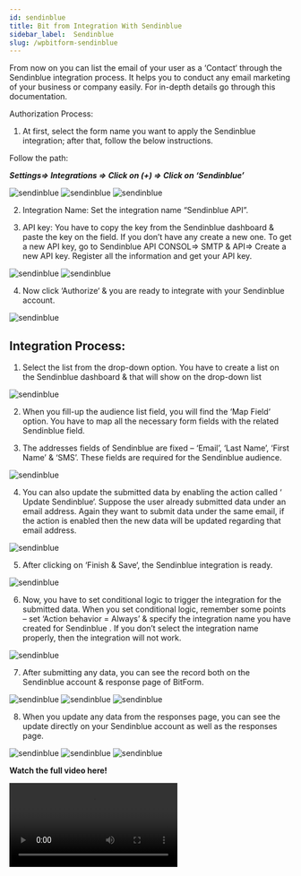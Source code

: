 ```yaml
---
id: sendinblue
title: Bit from Integration With Sendinblue
sidebar_label:  Sendinblue
slug: /wpbitform-sendinblue
---
```


From now on you can list the email of your user as a ‘Contact‘ through the Sendinblue integration process. It helps you to conduct any email marketing of your business or company easily. For in-depth details go through this documentation.

Authorization Process:   
1. At first, select the form name you want to apply the Sendinblue integration; after that, follow the below instructions.

 Follow the path:

 ***Settings=> Integrations => Click on (+) => Click on ‘Sendinblue’***

 <Image src="Sendinblue/Create Form" alt="sendinblue" w="1020" h="350" />

 <Image src="Sendinblue/Settings to integration" alt="sendinblue" w="1020" h="350" />

 <Image src="Sendinblue/Select Integration" alt="sendinblue" w="1020" h="350" />

2. Integration Name: Set the integration name “Sendinblue API”.

3. API key: You have to copy the key from the Sendinblue dashboard & paste the key on the field. If you don’t have any create a new one. To get a new API key, go to Sendinblue API CONSOL=> SMTP & API=> Create a new API key. Register all the information and get your API key.

 <Image src="Sendinblue/Console" alt="sendinblue" w="1020" h="350" />

 <Image src="Sendinblue/API key" alt="sendinblue" w="1020" h="350" />

4. Now click ‘Authorize‘ & you are ready to integrate with your Sendinblue account.

<Image src="Sendinblue/Authorize" alt="sendinblue" w="1020" h="350" />

## Integration Process:
1. Select the list from the drop-down option. You have to create a list on the Sendinblue dashboard & that will show on the drop-down list

 <Image src="Sendinblue/List" alt="sendinblue" w="1020" h="350" />

2. When you fill-up the audience list field, you will find the ‘Map Field‘ option. You have to map all the necessary form fields with the related Sendinblue field.

3. The addresses fields of Sendinblue are fixed – ‘Email’, ‘Last Name’, ‘First Name’ & ‘SMS’. These fields are required for the Sendinblue audience.

 <Image src="Sendinblue/Map Field" alt="sendinblue" w="1020" h="350" />

4. You can also update the submitted data by enabling the action called ‘ Update Sendinblue‘. Suppose the user already submitted data under an email address. Again they want to submit data under the same email, if the action is enabled then the new data will be updated regarding that email address.
 
 <Image src="Sendinblue/Action" alt="sendinblue" w="1020" h="350" />

5. After clicking on ‘Finish & Save‘, the Sendinblue integration is ready.

 <Image src="Sendinblue/Created Integration" alt="sendinblue" w="1020" h="350" />

6. Now, you have to set conditional logic to trigger the integration for the submitted data. When you set conditional logic, remember some points – set ‘Action behavior = Always’ & specify the integration name you have created for Sendinblue . If you don’t select the integration name properly, then the integration will not work.

 <Image src="Sendinblue/CL" alt="sendinblue" w="1020" h="350" />

7. After submitting any data, you can see the record both on the Sendinblue account & response page of BitForm.

 <Image src="Sendinblue/Databsubmission" alt="sendinblue" w="1020" h="350" />

 <Image src="Sendinblue/Data on Sendinblue" alt="sendinblue" w="1020" h="350" />

 <Image src="Sendinblue/Data on responses" alt="sendinblue" w="1020" h="350" />

8. When you update any data from the responses page, you can see the update directly on your Sendinblue account as well as the responses page.

 <Image src="Sendinblue/Update" alt="sendinblue" w="1020" h="350" />

 <Image src="Sendinblue/Update i sendinblue" alt="sendinblue" w="1020" h="350" />

 <Image src="Sendinblue/update in Responses" alt="sendinblue" w="1020" h="350" />

  **Watch the full video here!**

<Video youtube src="DLWvKoPbbN8" />



















